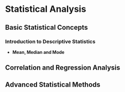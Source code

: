 # Statistical Analysis
## Basic Statistical Concepts
### Introduction to Descriptive Statistics

- **Mean, Median and Mode**

## Correlation and Regression Analysis

## Advanced Statistical Methods